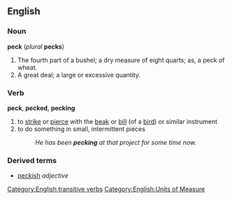 ==English==
===Noun===
'''peck''' (''plural'' '''pecks''')

#The fourth part of a bushel; a dry measure of eight quarts; as, a peck of wheat.
#A great deal; a large or excessive quantity.

===Verb===
'''peck''', '''pecked''', '''pecking'''

#to [[strike]] or [[pierce]] with the [[beak]] or [[bill]] (of a [[bird]]) or similar instrument
#to do something in small, intermittent pieces
#:''He has been '''pecking''' at that project for some time now.''

===Derived terms===
*[[peckish]] ''adjective''

[[Category:English transitive verbs]]
[[Category:English:Units of Measure]]